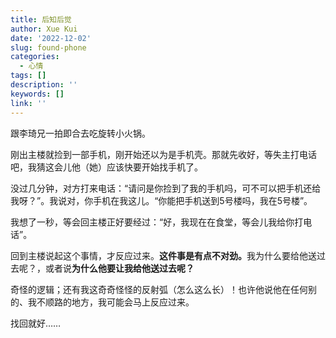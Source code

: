 ---
title: 后知后觉
author: Xue Kui
date: '2022-12-02'
slug: found-phone
categories:
  - 心情
tags: []
description: ''
keywords: []
link: ''
---


跟李琦兄一拍即合去吃旋转小火锅。

刚出主楼就捡到一部手机，刚开始还以为是手机壳。那就先收好，等失主打电话吧，我猜这会儿他（她）应该快要开始找手机了。

没过几分钟，对方打来电话：“请问是你捡到了我的手机吗，可不可以把手机还给我呀？”。我说对，你手机在我这儿。“你能把手机送到5号楼吗，我在5号楼”。


我想了一秒，等会回主楼正好要经过：“好，我现在在食堂，等会儿我给你打电话”。


回到主楼说起这个事情，才反应过来。**这件事是有点不对劲。**我为什么要给他送过去呢？，或者说**为什么他要让我给他送过去呢？**

奇怪的逻辑；还有我这奇奇怪怪的反射弧（怎么这么长）！也许他说他在任何别的、我不顺路的地方，我可能会马上反应过来。

找回就好......








